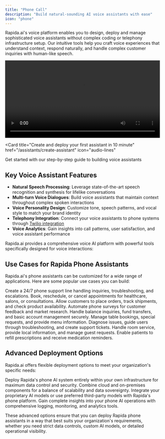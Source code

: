 ```yaml
---
title: "Phone Call"
description: "Build natural-sounding AI voice assistants with ease"
icon: "phone"
---
```


Rapida.ai's voice platform enables you to design, deploy and manage sophisticated voice assistants without complex coding or telephony infrastructure setup. Our intuitive tools help you craft voice experiences that understand context, respond naturally, and handle complex customer inquiries with human-like speech.

<Frame>
  <video
    controls
    width="100%"
    src="https://www.loom.com/share/aaec13c1c37f45c0b7ad639081bbc0d2?sid=e215c09f-3bf0-4d7b-ac23-ebe7d27bae20"
  >
    Your browser does not support the video tag.
  </video>
</Frame>

<Card
  title="Create and deploy your first assistant in 10 minute"
  href="/assistants/create-assistant"
  icon="audio-lines"
>
Get started with our step-by-step guide to building voice assistants
</Card>

## Key Voice Assistant Features

- **Natural Speech Processing**: Leverage state-of-the-art speech recognition and synthesis for lifelike conversations
- **Multi-turn Voice Dialogues**: Build voice assistants that maintain context throughout complex spoken interactions
- **Voice Personality Design**: Customize tone, speech patterns, and vocal style to match your brand identity
- **Telephony Integration**: Connect your voice assistants to phone systems through [Twilio integration](/assistants/twilio-integration)
- **Voice Analytics**: Gain insights into call patterns, user satisfaction, and voice assistant performance

Rapida.ai provides a comprehensive voice AI platform with powerful tools specifically designed for voice interactions:

## Use Cases for Rapida Phone Assistants

Rapida.ai's phone assistants can be customized for a wide range of applications. Here are some popular use cases you can build:

<CardGroup cols={2}>
  <Card title="Customer Support" icon="headset">
    Create a 24/7 phone support line handling inquiries, troubleshooting, and
    escalations.
  </Card>
  <Card title="Appointment Scheduling" icon="calendar">
    Book, reschedule, or cancel appointments for healthcare, salons, or
    consultations.
  </Card>
  <Card title="Order Management" icon="shopping-cart">
    Allow customers to place orders, track shipments, and check product
    availability.
  </Card>
  <Card title="Surveys & Feedback" icon="clipboard-list">
    Automate phone surveys for customer feedback and market research.
  </Card>
  <Card title="Banking Services" icon="credit-card">
    Handle balance inquiries, fund transfers, and basic account management
    securely.
  </Card>
  <Card title="Restaurant Reservations" icon="utensils">
    Manage table bookings, special requests, and provide menu information.
  </Card>
  <Card title="IT Helpdesk" icon="laptop">
    Diagnose issues, guide users through troubleshooting, and create support
    tickets.
  </Card>
  <Card title="Hotel Concierge" icon="building">
    Handle room service, provide local information, and manage guest requests.
  </Card>
  <Card title="Prescription Refills" icon="pills">
    Enable patients to refill prescriptions and receive medication reminders.
  </Card>
</CardGroup>

## Advanced Deployment Options

Rapida.ai offers flexible deployment options to meet your organization's specific needs:

<CardGroup cols={2}>
  <Card title="On-Premises Deployment" icon="server">
    Deploy Rapida's phone AI system entirely within your own infrastructure for
    maximum data control and security.
  </Card>
  <Card title="Hybrid Deployment" icon="git-branch">
    Combine cloud and on-premises components for a balance of scalability and
    data sovereignty.
  </Card>
  <Card title="Bring Your Own Model" icon="brain">
    Integrate your proprietary AI models or use preferred third-party models
    with Rapida's phone platform.
  </Card>
  <Card title="Full Visibility" icon="eye">
    Gain complete insights into your phone AI operations with comprehensive
    logging, monitoring, and analytics tools.
  </Card>
</CardGroup>

These advanced options ensure that you can deploy Rapida phone assistants in a way that best suits your organization's requirements, whether you need strict data controls, custom AI models, or detailed operational visibility.
